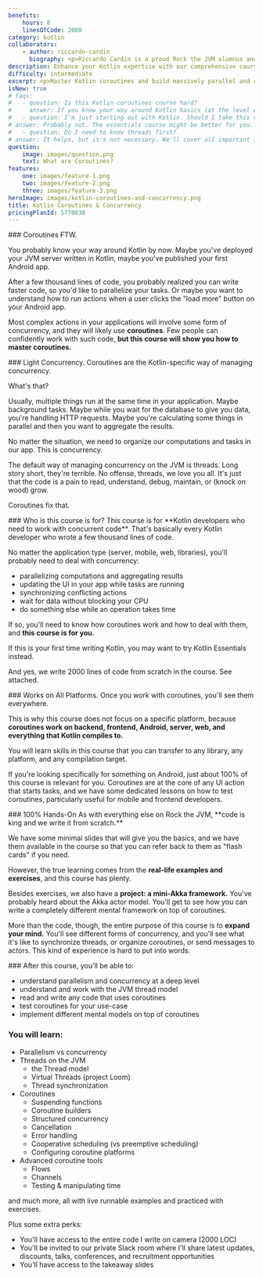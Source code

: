 ```yaml
---
benefits:
    hours: 8
    linesOfCode: 2000
category: kotlin
collaborators:
    - author: riccardo-cardin
      biography: <p>Riccardo Cardin is a proud Rock the JVM alumnus and senior software engineer focusing on high-performance systems in Scala, Kotlin and Java.</p><p>He is also one of the two leading lecturers of the Software Engineering course inside the Computer Science BSc, hosted by Dipartimento di Matematica of the University of Padova.</p><p>Riccardo is actively interested in the application of design patterns and design best practices. He is constantly increasing his knowledge of the software's design and development continuously, which brought him to Rock the JVM.</p>
description: Enhance your Kotlin expertise with our comprehensive course designed for experienced developers. Master Kotlin coroutines and learn to build massively parallel and concurrent applications through hands-on exercises and practical lessons. Perfect for those looking to advance their skills in Kotlin development.
difficulty: intermediate
excerpt: <p>Master Kotlin coroutines and build massively parallel and concurrent applications with our hands-on course designed for pro Kotlin developers</p>
isNew: true
# faqs:
#   - question: Is this Kotlin coroutines course hard?
#     answer: If you know your way around Kotlin basics (at the level of the Kotlin Essentials course), you should be fine. If this is your first time with Kotlin (or first time coding), I recommend you take the Kotlin Essentials course first.
#   - question: I'm just starting out with Kotlin. Should I take this course?
# answer: Probably not. The essentials course might be better for you.
#   - question: Do I need to know threads first?
# answer: It helps, but it's not necessary. We'll cover all important ideas on JVM threads in the course so that you're well equipped to work with coroutines.
question:
    image: images/question.png
    text: What are Coroutines?
features:
    one: images/feature-1.png
    two: images/feature-2.png
    three: images/feature-3.png
heroImage: images/kotlin-coroutines-and-concurrency.png
title: Kotlin Coroutines & Concurrency
pricingPlanId: 5770038
---
```



<CourseLayout>
<Fragment slot="goal">
### Coroutines FTW.

You probably know your way around Kotlin by now. Maybe you've deployed your JVM server written in Kotlin, maybe you've published your first Android app.

After a few thousand lines of code, you probably realized you can write faster code, so you'd like to parallelize your tasks. Or maybe you want to understand how to run actions when a user clicks the "load more" button on your Android app.

Most complex actions in your applications will involve some form of concurrency, and they will likely use **coroutines**. Few people can confidently work with such code, **but this course will show you how to master coroutines.**

</Fragment>
<Fragment slot="question">
### Light Concurrency.
Coroutines are the Kotlin-specific way of managing concurrency.

What's that?

Usually, multiple things run at the same time in your application. Maybe background tasks. Maybe while you wait for the database to give you data, you're handling HTTP requests. Maybe you're calculating some things in parallel and then you want to aggregate the results.

No matter the situation, we need to organize our computations and tasks in our app. This is concurrency.

The default way of managing concurrency on the JVM is threads. Long story short, they're terrible. No offense, threads, we love you all. It's just that the code is a pain to read, understand, debug, maintain, or (knock on wood) grow.

Coroutines fix that.

</Fragment>
<Fragment slot="feature1">
### Who is this course is for?
This course is for **Kotlin developers who need to work with concurrent code**. That's basically every Kotlin developer who wrote a few thousand lines of code.

No matter the application type (server, mobile, web, libraries), you'll probably need to deal with concurrency:

- parallelizing computations and aggregating results
- updating the UI in your app while tasks are running
- synchronizing conflicting actions
- wait for data without blocking your CPU
- do something else while an operation takes time

If so, you'll need to know how coroutines work and how to deal with them, and **this course is for you.**

If this is your first time writing Kotlin, you may want to try Kotlin Essentials instead.

And yes, we write 2000 lines of code from scratch in the course. See attached.

</Fragment>
<Fragment slot="feature2">
### Works on All Platforms.
Once you work with coroutines, you'll see them everywhere.

This is why this course does not focus on a specific platform, because **coroutines work on backend, frontend, Android, server, web, and everything that Kotlin compiles to.**

You will learn skills in this course that you can transfer to any library, any platform, and any compilation target.

If you're looking specifically for something on Android, just about 100% of this course is relevant for you. Coroutines are at the core of any UI action that starts tasks, and we have some dedicated lessons on how to test coroutines, particularly useful for mobile and frontend developers.

</Fragment>
<Fragment slot="feature3">
### 100% Hands-On
As with everything else on Rock the JVM, **code is king and we write it from scratch.**

We have some minimal slides that will give you the basics, and we have them available in the course so that you can refer back to them as "flash cards" if you need.

However, the true learning comes from the **real-life examples and exercises**, and this course has plenty.

Besides exercises, we also have a **project: a mini-Akka framework.** You've probably heard about the Akka actor model. You'll get to see how you can write a completely different mental framework on top of coroutines.

More than the code, though, the entire purpose of this course is to **expand your mind.** You'll see different forms of concurrency, and you'll see what it's like to synchronize threads, or organize coroutines, or send messages to actors. This kind of experience is hard to put into words.

</Fragment>
<Fragment slot="skills">
### After this course, you'll be able to:

- understand parallelism and concurrency at a deep level
- understand and work with the JVM thread model
- read and write any code that uses coroutines
- test coroutines for your use-case
- implement different mental models on top of coroutines

### You will learn:

- Parallelism vs concurrency
- Threads on the JVM
    - the Thread model
    - Virtual Threads (project Loom)
    - Thread synchronization
- Coroutines
    - Suspending functions
    - Coroutine builders
    - Structured concurrency
    - Cancellation
    - Error handling
    - Cooperative scheduling (vs preemptive scheduling)
    - Configuring coroutine platforms
- Advanced coroutine tools
    - Flows
    - Channels
    - Testing & manipulating time

and much more, all with live runnable examples and practiced with exercises.

Plus some extra perks:

- You'll have access to the entire code I write on camera (2000 LOC)
- You'll be invited to our private Slack room where I'll share latest updates, discounts, talks, conferences, and recruitment opportunities
- You'll have access to the takeaway slides

</Fragment>
</CourseLayout>
